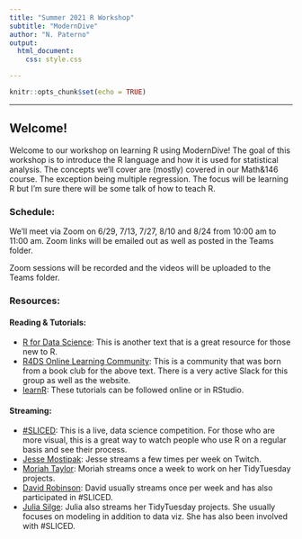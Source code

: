 ```yaml
---
title: "Summer 2021 R Workshop"
subtitle: "ModernDive"
author: "N. Paterno"
output: 
  html_document:
    css: style.css

---
```


```r
knitr::opts_chunk$set(echo = TRUE)
```
*** 
## Welcome!

Welcome to our workshop on learning R using ModernDive! The goal of this workshop is to introduce the R language and how it is used for statistical analysis. The concepts we'll cover are (mostly) covered in our Math&146 course. The exception being multiple regression. The focus will be learning R but I'm sure there will be some talk of how to teach R. 

### Schedule:
We'll meet via Zoom on 6/29, 7/13, 7/27, 8/10 and 8/24 from 10:00 am to 11:00 am. Zoom links will be emailed out as well as posted in the Teams folder. 

Zoom sessions will be recorded and the videos will be uploaded to the Teams folder. 

### Resources:

#### Reading & Tutorials:
* [R for Data Science](https://r4ds.had.co.nz): This is another text that is a great resource for those new to R. 
* [R4DS Online Learning Community](https://www.rfordatasci.com): This is a community that was born from a book club for the above text. There is a very active Slack for this group as well as the website. 
* [learnR](https://rstudio.github.io/learnr/): These tutorials can be followed online or in RStudio.

#### Streaming:

* [#SLICED](https://www.notion.so/SLICED-Show-c7bd26356e3a42279e2dfbafb0480073): This is a live, data science competition. For those who are more visual, this is a great way to watch people who use R on a regular basis and see their process. 
* [Jesse Mostipak](https://www.twitch.tv/kierisi): Jesse streams a few times per week on Twitch.
* [Moriah Taylor](https://www.twitch.tv/moriah_streamR): Moriah streams once a week to work on her TidyTuesday projects. 
* [David Robinson](https://www.youtube.com/channel/UCeiiqmVK07qhY-wvg3IZiZQ): David usually streams once per week and has also participated in \#SLICED.
* [Julia Silge](https://www.youtube.com/channel/UCTTBgWyJl2HrrhQOOc710kA): Julia also streams her TidyTuesday projects. She usually focuses on modeling in addition to data viz. She has also been involved with \#SLICED.